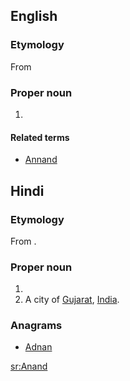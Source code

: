 ==English==

===Etymology===
From {{etyl|non|sv}} {{term|annan|lang=non}}

===Proper noun===
{{en-proper noun}}

# {{surname|[[Scottish]]}} 

====Related terms====
* [[Annand]]

{{wikipedia}}
==Hindi==

===Etymology===
From {{etyl|sa|en}} {{term|आनन्द|tr=ānanda||joy, delight, pleasure|lang=sa}}.

===Proper noun===
{{en-proper noun}}
# {{surname}} 
# A city of [[Gujarat]], [[India]].

===Anagrams===
* [[Adnan#English|Adnan]]

[[sr:Anand]]